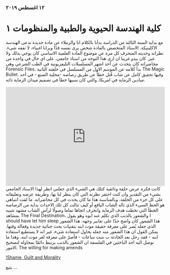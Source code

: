### ١٢ اغسطس ٢٠١٩

# كلية الهندسة الحيوية والطبية والمنظومات ١

مع بداية السنة الثالثة من الدراسة بدأنا بالكلام انا والزملاء عن مادة جديدة تدعى الهندسة الاكلينيكة. الاستاذ المتخصص بالمادة شخص يرى نفسه فذًا ويرانا اغبياء، لا نفقه شىء.
نظراته وحديثه المنحرف كل مرة عن موضوع المادة العلمية الاساسي كان يوحي بذلك ولا غير. كان يبدو غريبا ان ارى هذا التوجه من استاذ جامعي. على اي حال في واحدة من محاضراته كان يتحدث عن أحد اشهر المسلسلات التليفزيونية في الطب الشرعي وهي Forensic Files.
بدأ كلامه عن الموسم الاول من المسلسل في حلقته الثانية The Magic Bullet.
وفيها تحقيق كامل عن شاب قُتل خطأً عن طريق رصاصة -محلية الصنع - في أحد ميادين الرماية في امريكا. والتي كان سببها خطأ في تصميم ميدان الرماية ذاته.

<iframe
  height="315"
  width="100%"
  src="https://www.youtube.com/embed/Bn8Oeae3j-c"
  title="Forensic Files - Season 1, Episode 2: The Magic Bullet"
  frameborder="0"
  allow="accelerometer; autoplay; encrypted-media; gyroscope; picture-in-picture"
  allowfullscreen
></iframe>
كانت فكرة عرض حلقة وثائقية كتلك هي الشيء الذي جعلني انظر لهذا الاستاذ الجامعي بشيء من التقدير وان كنت احتقر نظرته التي كان ينظر لنا بها، وطريقة عرضه وتعليقاته على كل جزء من الحلقة. وبالمناسبة هذا ما كان يحدث في كل محاضراته.
ما لفت انتباهي هو الحظ السىء الذي ناله الشاب اليافع أو كيف تتالت كل تلك الاحداث بداية من الرصاصة الخطأ التي تخطت هدف الرماية وانحرف اتجاها تماما وصولًا لرأس الشاب مشهد شبيه بمشاهد The Final Destination، والشعور بالذنب الذي تكلم عنه ابوه وهو يقول
I should have let him sleep
هذا الشعور كان واضح جدًا على تعابير وجهه. هذا الشعور الذي جعله يُصر على معرفة حقيقة موت ابنه بتقنيات بحث جنائية جديدة وفعالة وقتها.
يمكن القول ان هذا الشعور منه جعله يحاول استعادة شىء، غير انه لا يستطيع استعادة ابنه - فقد رحل بعد الحادثة ب ست ساعات - فأصرّ على معرفة لغز موت ابنه.
وهذا ما توصل اليه احد الباحثين في الفلسفة ان الشعور بالذنب يرتبط دائمًا بمحاولة لتصحيح الامور.
The willing for making amends

[!Shame, Guilt and Morality](https://studentski.net/get/ulj_fif_fk2_cis_sno_krivda_01.pdf)

يتبع ...
